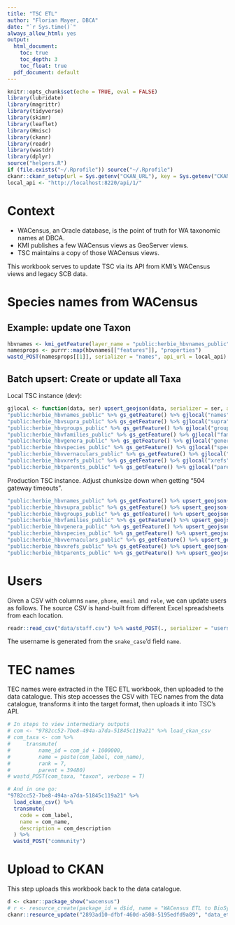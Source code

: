 ```yaml
---
title: "TSC ETL"
author: "Florian Mayer, DBCA"
date: "`r Sys.time()`"
always_allow_html: yes
output:
  html_document:
    toc: true
    toc_depth: 3
    toc_float: true
  pdf_document: default
---
```


```r
knitr::opts_chunk$set(echo = TRUE, eval = FALSE)
library(lubridate)
library(magrittr)
library(tidyverse)
library(skimr)
library(leaflet)
library(Hmisc)
library(ckanr)
library(readr)
library(wastdr)
library(dplyr)
source("helpers.R")
if (file.exists("~/.Rprofile")) source("~/.Rprofile")
ckanr::ckanr_setup(url = Sys.getenv("CKAN_URL"), key = Sys.getenv("CKAN_API_KEY"))
local_api <- "http://localhost:8220/api/1/"
```

# Context

* WACensus, an Oracle database, is the point of truth for WA taxonomic names at DBCA.
* KMI publishes a few WACensus views as GeoServer views.
* TSC maintains a copy of those WACensus views.

This workbook serves to update TSC via its API from KMI's WACensus views and legacy SCB data.

# Species names from WACensus

## Example: update one Taxon

```r
hbvnames <- kmi_getFeature(layer_name = "public:herbie_hbvnames_public")
namesprops <- purrr::map(hbvnames[["features"]], "properties")
wastd_POST(namesprops[[1]], serializer = "names", api_url = local_api)
```

## Batch upsert: Create or update all Taxa
Local TSC instance (dev):

```r
gjlocal <- function(data, ser) upsert_geojson(data, serializer = ser, api_url = local_api)
"public:herbie_hbvnames_public" %>% gs_getFeature() %>% gjlocal("names")
"public:herbie_hbvsupra_public" %>% gs_getFeature() %>% gjlocal("supra")
"public:herbie_hbvgroups_public" %>% gs_getFeature() %>% gjlocal("groups")
"public:herbie_hbvfamilies_public" %>% gs_getFeature() %>% gjlocal("families")
"public:herbie_hbvgenera_public" %>% gs_getFeature() %>% gjlocal("genera")
"public:herbie_hbvspecies_public" %>% gs_getFeature() %>% gjlocal("species")
"public:herbie_hbvvernaculars_public" %>% gs_getFeature() %>% gjlocal("vernaculars")
"public:herbie_hbvxrefs_public" %>% gs_getFeature() %>% gjlocal("xrefs")
"public:herbie_hbtparents_public" %>% gs_getFeature() %>% gjlocal("parents")
```

Production TSC instance. Adjust chunksize down when getting "504 gateway timeouts".

```r
"public:herbie_hbvnames_public" %>% gs_getFeature() %>% upsert_geojson(serializer = "names", chunksize=100)
"public:herbie_hbvsupra_public" %>% gs_getFeature() %>% upsert_geojson(serializer = "supra", chunksize=100)
"public:herbie_hbvgroups_public" %>% gs_getFeature() %>% upsert_geojson(serializer = "groups", chunksize=100)
"public:herbie_hbvfamilies_public" %>% gs_getFeature() %>% upsert_geojson(serializer = "families", chunksize=100)
"public:herbie_hbvgenera_public" %>% gs_getFeature() %>% upsert_geojson(serializer = "genera", chunksize=100)
"public:herbie_hbvspecies_public" %>% gs_getFeature() %>% upsert_geojson(serializer = "species", chunksize=100)
"public:herbie_hbvvernaculars_public" %>% gs_getFeature() %>% upsert_geojson(serializer = "vernaculars", chunksize=100)
"public:herbie_hbvxrefs_public" %>% gs_getFeature() %>% upsert_geojson(serializer = "xrefs", chunksize=100)
"public:herbie_hbtparents_public" %>% gs_getFeature() %>% upsert_geojson(serializer = "parents", chunksize=100)
```

# Users
Given a CSV with columns `name`, `phone`, `email` and `role`, we can update users as follows.
The source CSV is hand-built from different Excel spreadsheets from each location.

```r
readr::read_csv("data/staff.csv") %>% wastd_POST(., serializer = "users", verbose = TRUE)
```

The username is generated from the `snake_case`'d field `name`.

# TEC names
TEC names were extracted in the TEC ETL workbook, then uploaded to the data catalogue.
This step accesses the CSV with TEC names from the data catalogue, transforms it into the target
format, then uploads it into TSC's API.

```r
# In steps to view intermediary outputs
# com <- "9782cc52-7be8-494a-a7da-51845c119a21" %>% load_ckan_csv
# com_taxa <- com %>%
#     transmute(
#         name_id = com_id + 1000000,
#         name = paste(com_label, com_name),
#         rank = 7,
#         parent = 39480)
# wastd_POST(com_taxa, "taxon", verbose = T)

# And in one go:
"9782cc52-7be8-494a-a7da-51845c119a21" %>%
  load_ckan_csv() %>%
  transmute(
    code = com_label,
    name = com_name,
    description = com_description
  ) %>%
  wastd_POST("community")
```

# Upload to CKAN
This step uploads this workbook back to the data catalogue.

```r
d <- ckanr::package_show("wacensus")
# r <- resource_create(package_id = d$id, name = "WACensus ETL to BioSysTT", format = "HTML", upload = "data_etl_wacensus.html")
ckanr::resource_update("2893ad10-dfbf-460d-a508-5195edfd9a89", "data_etl_wacensus.html")
```

